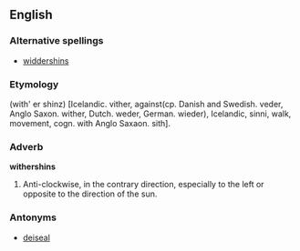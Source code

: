 ==English==

===Alternative spellings===
* [[widdershins]]

===Etymology===
(with' er shinz) [Icelandic. vither, against(cp. Danish and Swedish. veder, Anglo Saxon. wither, Dutch. weder, German. wieder), Icelandic, sinni, walk, movement, cogn. with Anglo Saxaon. sith]. 

===Adverb===
'''withershins'''
# Anti-clockwise, in the contrary direction, especially to the left or opposite to the direction of the sun.

===Antonyms===
* [[deiseal]]